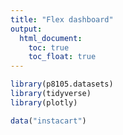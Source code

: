 ```yaml
---
title: "Flex dashboard"
output: 
  html_document:
    toc: true
    toc_float: true
---
```


```r
library(p8105.datasets)
library(tidyverse)
library(plotly)
```


```r
data("instacart")
```


